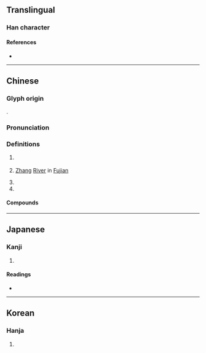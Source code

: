 {{character info/new}}
==Translingual==

===Han character===
{{Han char|rn=85|rad=水|as=11|sn=14|four=30146|canj=EYTJ|ids=⿰氵章}}

====References====
* {{Han ref|kx=0647.090|dkj=18174|dj=1057.080|hdz=31728.030|uh=6F33|ud=28467|bh=BA73|bd=47731}}

----

==Chinese==
{{zh-forms}}

===Glyph origin===
{{Han etym}}
{{Han compound|水|章|ls=psc|c1=s|c2=p}}.

===Pronunciation===
{{zh-pron
|m=Zhāng
|c=zoeng1
|mn=qz:cheng/xm:chiuⁿ/zz:chioⁿ/qz,xm:chiong/tw,xm,zz:chiang
|mn_note=cheng/chiuⁿ/chioⁿ - vernacular; chiong/chiang - literary
|mc=y
|oc=y
|cat=pn
}}

===Definitions===
{{zh-hanzi}}

# {{zh-div|河}} {{w|Zhang River}} {{gloss|river flowing from [[Shanxi]] to [[Hebei]]}}
# {{zh-div|江}} [[Zhang]] [[river|River]] in [[Fujian]]
# {{zh-short|漳州}}
# {{surname|lang=zh}}

====Compounds====
{{zh-der|漳州|漳水|漳江|漳浦|漳絨|漳緞|漳河|南漳}}

{{zh-cat|Rivers in China}}

----

==Japanese==

===Kanji===
{{ja-kanji|grade=|rs=水11}}

# {{defn|lang=ja|sort=水11}}

====Readings====
* {{ja-readings|on=[[しょう]] (shō)|kun=[[ささえる]] (sasaeru)}}

----

==Korean==

===Hanja===
{{ko-hanja|hangeul=장|eumhun=|rv=jang|mr=chang|y=cang}}

# {{defn|lang=ko|sort=水11}}